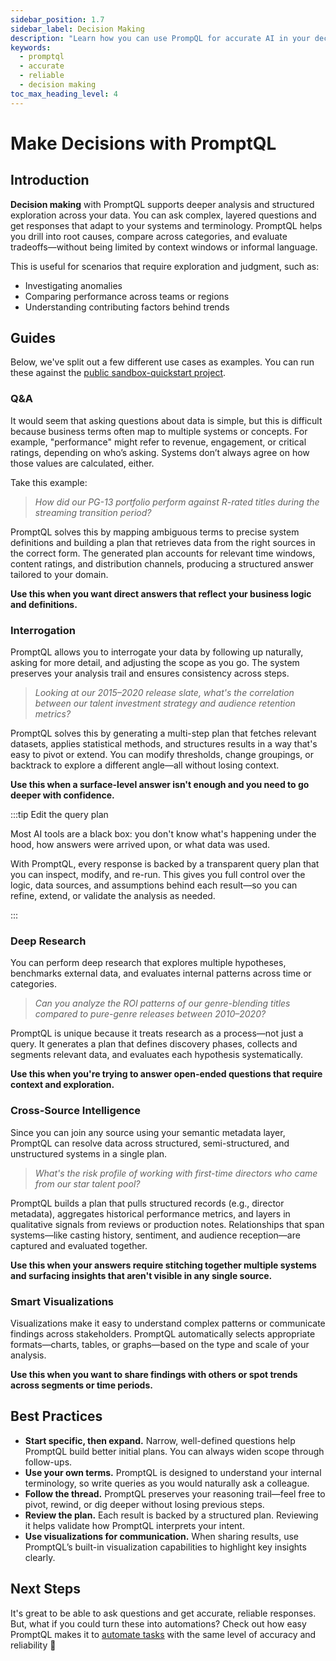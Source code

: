 ```yaml
---
sidebar_position: 1.7
sidebar_label: Decision Making
description: "Learn how you can use PrompQL for accurate AI in your decision-making processes."
keywords:
  - promptql
  - accurate
  - reliable
  - decision making
toc_max_heading_level: 4
---
```



# Make Decisions with PromptQL

## Introduction

**Decision making** with PromptQL supports deeper analysis and structured exploration across your data. You can ask
complex, layered questions and get responses that adapt to your systems and terminology. PromptQL helps you drill into
root causes, compare across categories, and evaluate tradeoffs—without being limited by context windows or informal
language.

This is useful for scenarios that require exploration and judgment, such as:

- Investigating anomalies
- Comparing performance across teams or regions
- Understanding contributing factors behind trends

## Guides

Below, we've split out a few different use cases as examples. You can run these against the
[public sandbox-quickstart project](https://promptql.console.hasura.io/public/sandbox-movie-studio/playground).

### Q&A

It would seem that asking questions about data is simple, but this is difficult because business terms often map to
multiple systems or concepts. For example, "performance" might refer to revenue, engagement, or critical ratings,
depending on who’s asking. Systems don’t always agree on how those values are calculated, either.

Take this example:

> _How did our PG-13 portfolio perform against R-rated titles during the streaming transition period?_

PromptQL solves this by mapping ambiguous terms to precise system definitions and building a plan that retrieves data
from the right sources in the correct form. The generated plan accounts for relevant time windows, content ratings, and
distribution channels, producing a structured answer tailored to your domain.

<Thumbnail src="/img/get-started/playground-dm-streaming-results.png" alt="Details of a deployed automation." />

**Use this when you want direct answers that reflect your business logic and definitions.**

### Interrogation

PromptQL allows you to interrogate your data by following up naturally, asking for more detail, and adjusting the scope
as you go. The system preserves your analysis trail and ensures consistency across steps.

> _Looking at our 2015–2020 release slate, what's the correlation between our talent investment strategy and audience
> retention metrics?_

PromptQL solves this by generating a multi-step plan that fetches relevant datasets, applies statistical methods, and
structures results in a way that's easy to pivot or extend. You can modify thresholds, change groupings, or backtrack to
explore a different angle—all without losing context.

<Thumbnail src="/img/get-started/playground-interrogation.png" alt="Details of a deployed automation." />

**Use this when a surface-level answer isn't enough and you need to go deeper with confidence.**

:::tip Edit the query plan

Most AI tools are a black box: you don't know what's happening under the hood, how answers were arrived upon, or what
data was used.

With PromptQL, every response is backed by a transparent query plan that you can inspect, modify, and re-run. This gives
you full control over the logic, data sources, and assumptions behind each result—so you can refine, extend, or validate
the analysis as needed.

:::

### Deep Research

You can perform deep research that explores multiple hypotheses, benchmarks external data, and evaluates internal
patterns across time or categories.

> _Can you analyze the ROI patterns of our genre-blending titles compared to pure-genre releases between 2010–2020?_

PromptQL is unique because it treats research as a process—not just a query. It generates a plan that defines discovery
phases, collects and segments relevant data, and evaluates each hypothesis systematically.

<Thumbnail src="/img/get-started/playground-deep-research.png" alt="Details of a deployed automation." />

**Use this when you're trying to answer open-ended questions that require context and exploration.**

### Cross-Source Intelligence

Since you can join any source using your semantic metadata layer, PromptQL can resolve data across structured,
semi-structured, and unstructured systems in a single plan.

> _What's the risk profile of working with first-time directors who came from our star talent pool?_

PromptQL builds a plan that pulls structured records (e.g., director metadata), aggregates historical performance
metrics, and layers in qualitative signals from reviews or production notes. Relationships that span systems—like
casting history, sentiment, and audience reception—are captured and evaluated together.

<Thumbnail src="/img/get-started/playground-cross-source.png" alt="Details of a deployed automation." />

**Use this when your answers require stitching together multiple systems and surfacing insights that aren't visible in
any single source.**

### Smart Visualizations

Visualizations make it easy to understand complex patterns or communicate findings across stakeholders. PromptQL
automatically selects appropriate formats—charts, tables, or graphs—based on the type and scale of your analysis.

<Thumbnail src="/img/get-started/playground-visualization-rosling.png" alt="Details of a deployed automation." />

**Use this when you want to share findings with others or spot trends across segments or time periods.**

## Best Practices

- **Start specific, then expand.** Narrow, well-defined questions help PromptQL build better initial plans. You can
  always widen scope through follow-ups.
- **Use your own terms.** PromptQL is designed to understand your internal terminology, so write queries as you would
  naturally ask a colleague.
- **Follow the thread.** PromptQL preserves your reasoning trail—feel free to pivot, rewind, or dig deeper without
  losing previous steps.
- **Review the plan.** Each result is backed by a structured plan. Reviewing it helps validate how PromptQL interprets
  your intent.
- **Use visualizations for communication.** When sharing results, use PromptQL’s built-in visualization capabilities to
  highlight key insights clearly.

## Next Steps

It's great to be able to ask questions and get accurate, reliable responses. But, what if you could turn these into
automations? Check out how easy PromptQL makes it to [automate tasks](/automation.mdx) with the same level of accuracy
and reliability 🚀
